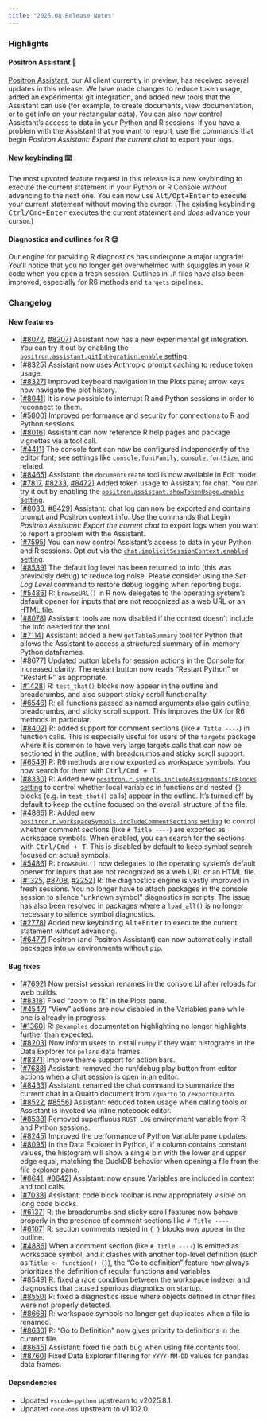 ```yaml
---
title: "2025.08 Release Notes"
---
```


### Highlights

#### Positron Assistant 🤖

[Positron Assistant](https://positron.posit.co/assistant.html), our AI client currently in preview, has received several updates in this release. We have made changes to reduce token usage, added an experimental git integration, and added new tools that the Assistant can use (for example, to create documents, view documentation, or to get info on your rectangular data). You can also now control Assistant's access to data in your Python and R sessions. If you have a problem with the Assistant that you want to report, use the commands that begin _Positron Assistant: Export the current chat_ to export your logs.

#### New keybinding ⌨️

The most upvoted feature request in this release is a new keybinding to execute the current statement in your Python or R Console _without_ advancing to the next one. You can now use <kbd>Alt/Opt+Enter</kbd> to execute your current statement without moving the cursor. (The existing keybinding <kbd>Ctrl/Cmd+Enter</kbd> executes the current statement and _does_ advance your cursor.)

#### Diagnostics and outlines for R 😌

Our engine for providing R diagnostics has undergone a major upgrade! You'll notice that you no longer get overwhelmed with squiggles in your R code when you open a fresh session. Outlines in `.R` files have also been improved, especially for R6 methods and `targets` pipelines.

<div id="checkbox"></div>

### Changelog

#### New features

- [[#8072](https://github.com/posit-dev/positron/issues/8072), [#8207](https://github.com/posit-dev/positron/issues/8207)] Assistant now has a new experimental git integration. You can try it out by enabling the [`positron.assistant.gitIntegration.enable` setting](positron://settings/positron.assistant.gitIntegration.enable).
- [[#8325](https://github.com/posit-dev/positron/issues/8325)] Assistant now uses Anthropic prompt caching to reduce token usage.
- [[#8327](https://github.com/posit-dev/positron/issues/8327)] Improved keyboard navigation in the Plots pane; arrow keys now navigate the plot history.
- [[#8041](https://github.com/posit-dev/positron/issues/8041)] It is now possible to interrupt R and Python sessions in order to reconnect to them.
- [[#5800](https://github.com/posit-dev/positron/issues/5800)] Improved performance and security for connections to R and Python sessions.
- [[#8016](https://github.com/posit-dev/positron/issues/8016)] Assistant can now reference R help pages and package vignettes via a tool call.
- [[#4411](https://github.com/posit-dev/positron/issues/4411)] The console font can now be configured independently of the editor font; see settings like `console.fontFamily`, `console.fontSize`, and related.
- [[#8465](https://github.com/posit-dev/positron/issues/8465)] Assistant: the `documentCreate` tool is now available in Edit mode.
- [[#7817](https://github.com/posit-dev/positron/issues/7817), [#8233](https://github.com/posit-dev/positron/issues/8233), [#8472](https://github.com/posit-dev/positron/issues/8472)] Added token usage to Assistant for chat. You can try it out by enabling the [`positron.assistant.showTokenUsage.enable` setting](positron://settings/positron.assistant.showTokenUsage.enable).
- [[#8033](https://github.com/posit-dev/positron/issues/8033), [#8429](https://github.com/posit-dev/positron/issues/8429)] Assistant: chat log can now be exported and contains prompt and Positron context info. Use the commands that begin _Positron Assistant: Export the current chat_ to export logs when you want to report a problem with the Assistant.
- [[#7595](https://github.com/posit-dev/positron/issues/7595)] You can now control Assistant's access to data in your Python and R sessions. Opt out via the [`chat.implicitSessionContext.enabled` setting](positron://settings/chat.implicitSessionContext.enabled).
- [[#8539](https://github.com/posit-dev/positron/issues/8539)] The default log level has been returned to info (this was previously debug) to reduce log noise. Please consider using the _Set Log Level_ command to restore debug logging when reporting bugs. 
- [[#5486](https://github.com/posit-dev/positron/issues/5486)] R: `browseURL()` in R now delegates to the operating system's default opener for inputs that are not recognized as a web URL or an HTML file.
- [[#8078](https://github.com/posit-dev/positron/issues/8078)] Assistant: tools are now disabled if the context doesn't include the info needed for the tool.
- [[#7114](https://github.com/posit-dev/positron/issues/7114)] Assistant: added a new `getTableSummary` tool for Python that allows the Assistant to access a structured summary of in-memory Python dataframes.
- [[#8677](https://github.com/posit-dev/positron/issues/8677)] Updated button labels for session actions in the Console for increased clarity. The restart button now reads "Restart Python" or "Restart R" as appropriate.
- [[#1428](https://github.com/posit-dev/positron/issues/1428)] R: `test_that()` blocks now appear in the outline and breadcrumbs, and also support sticky scroll functionality.
- [[#6546](https://github.com/posit-dev/positron/issues/6546)] R: all functions passed as named arguments also gain outline, breadcrumbs, and sticky scroll support. This improves the UX for R6 methods in particular.
- [[#8402](https://github.com/posit-dev/positron/issues/8402)] R: added support for comment sections (like `# Title ----`) in function calls. This is especially useful for users of the `targets` package where it is common to have very large targets calls that can now be sectioned in the outline, with breadcrumbs and sticky scroll support.
- [[#6549](https://github.com/posit-dev/positron/issues/6549)] R: R6 methods are now exported as workspace symbols. You now search for them with <kbd>Ctrl/Cmd + T</kbd>.
- [[#8330](https://github.com/posit-dev/positron/issues/8330)] R: Added new [`positron.r.symbols.includeAssignmentsInBlocks` setting](positron://settings/positron.r.symbols.includeAssignmentsInBlocks) to control whether local variables in functions and nested `{}` blocks (e.g. in `test_that()` calls) appear in the outline. It's turned off by default to keep the outline focused on the overall structure of the file.
- [[#4886](https://github.com/posit-dev/positron/issues/4886)] R: Added new [`positron.r.workspaceSymbols.includeCommentSections` setting](positron://settings/positron.r.workspaceSymbols.includeCommentSections) to control whether comment sections (like `# Title ----`) are exported as workspace symbols. When enabled, you can search for the sections with <kbd>Ctrl/Cmd + T</kbd>. This is disabled by default to keep symbol search focused on actual symbols.
- [[#5486](https://github.com/posit-dev/positron/issues/5486)] R: `browseURL()` now delegates to the operating system's default opener for inputs that are not recognized as a web URL or an HTML file.
- [[#1325](https://github.com/posit-dev/positron/issues/1325), [#8708](https://github.com/posit-dev/positron/issues/8708), [#2252](https://github.com/posit-dev/positron/issues/2252)] R: the diagnostics engine is vastly improved in fresh sessions. You no longer have to attach packages in the console session to silence "unknown symbol" diagnostics in scripts. The issue has also been resolved in packages where a `load_all()` is no longer necessary to silence symbol diagnostics.
- [[#2778](https://github.com/posit-dev/positron/issues/2778)] Added new keybinding <kbd>Alt+Enter</kbd> to execute the current statement _without_ advancing.
- [[#6477](https://github.com/posit-dev/positron/issues/6477)] Positron (and Positron Assistant) can now automatically install packages into `uv` environments without `pip`.

#### Bug fixes

- [[#7692](https://github.com/posit-dev/positron/issues/7692)] Now persist session renames in the console UI after reloads for web builds.
- [[#8318](https://github.com/posit-dev/positron/issues/8318)] Fixed "zoom to fit" in the Plots pane.
- [[#4547](https://github.com/posit-dev/positron/issues/4547)] "View" actions are now disabled in the Variables pane while one is already in progress.
- [[#1360](https://github.com/posit-dev/positron/issues/1360)] R: `@examples` documentation highlighting no longer highlights further than expected.
- [[#8203](https://github.com/posit-dev/positron/issues/8203)] Now inform users to install `numpy` if they want histograms in the Data Explorer for `polars` data frames.
- [[#8371](https://github.com/posit-dev/positron/issues/8371)] Improve theme support for action bars.
- [[#7638](https://github.com/posit-dev/positron/issues/7638)] Assistant: removed the run/debug play button from editor actions when a chat session is open in an editor.
- [[#8433](https://github.com/posit-dev/positron/issues/8433)] Assistant: renamed the chat command to summarize the current chat in a Quarto document from `/quarto` to `/exportQuarto`.
- [[#8522](https://github.com/posit-dev/positron/issues/8522), [#8556](https://github.com/posit-dev/positron/issues/8556)] Assistant: reduced token usage when calling tools or Assistant is invoked via inline notebook editor.
- [[#8538](https://github.com/posit-dev/positron/issues/8538)] Removed superfluous `RUST_LOG` environment variable from R and Python sessions.
- [[#8245](https://github.com/posit-dev/positron/issues/8245)] Improved the performance of Python Variable pane updates.
- [[#8095](https://github.com/posit-dev/positron/issues/8095)] In the Data Explorer in Python, if a column contains constant values, the histogram will show a single bin with the lower and upper edge equal, matching the DuckDB behavior when opening a file from the file explorer pane.
- [[#8641](https://github.com/posit-dev/positron/issues/8641), [#8642](https://github.com/posit-dev/positron/issues/8642)] Assistant: now ensure Variables are included in context and tool calls.
- [[#7038](https://github.com/posit-dev/positron/issues/7038)] Assistant: code block toolbar is now appropriately visible on long code blocks.
- [[#6137](https://github.com/posit-dev/positron/issues/6137)] R: the breadcrumbs and sticky scroll features now behave properly in the presence of comment sections like `# Title ----`.
- [[#6107](https://github.com/posit-dev/positron/issues/6107)] R: section comments nested in `{ }` blocks now appear in the outline.
- [[#4886](https://github.com/posit-dev/positron/issues/4886)] When a comment section (like `# Title ----`) is emitted as workspace symbol, and it clashes with another top-level definition (such as `Title <- function() {}`), the "Go to definition" feature now always prioritizes the definition of regular functions and variables.
- [[#8549](https://github.com/posit-dev/positron/issues/8549)] R: fixed a race condition between the workspace indexer and diagnostics that caused spurious diagnotics on startup.
- [[#8550](https://github.com/posit-dev/positron/issues/8550)] R: fixed a diagnostics issue where objects defined in other files were not properly detected.
- [[#8668](https://github.com/posit-dev/positron/issues/8668)] R: workspace symbols no longer get duplicates when a file is renamed.
- [[#8630](https://github.com/posit-dev/positron/issues/8630)] R: "Go to Definition" now gives priority to definitions in the current file.
- [[#8645](https://github.com/posit-dev/positron/issues/8645)] Assistant: fixed file path bug when using file contents tool.
- [[#8760](https://github.com/posit-dev/positron/issues/8760)] Fixed Data Explorer filtering for `YYYY-MM-DD` values for pandas data frames.

#### Dependencies

- Updated `vscode-python` upstream to v2025.8.1.
- Updated `code-oss` upstream to v1.102.0.